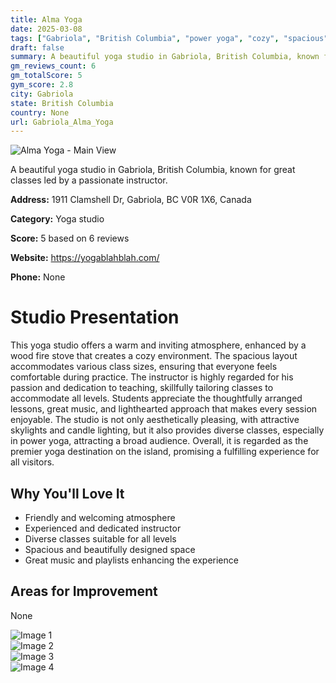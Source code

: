 ```yaml
---
title: Alma Yoga
date: 2025-03-08
tags: ["Gabriola", "British Columbia", "power yoga", "cozy", "spacious", "Gabriola"]  
draft: false
summary: A beautiful yoga studio in Gabriola, British Columbia, known for great classes led by a passionate instructor.
gm_reviews_count: 6
gm_totalScore: 5
gym_score: 2.8
city: Gabriola
state: British Columbia
country: None
url: Gabriola_Alma_Yoga
---
```


<div className="aspect-[16/9] relative my-8">
  <img 
    src="https://lh5.googleusercontent.com/p/AF1QipMpeCkaYrA9juM116iBt9uMWv3wquh0-UAWiWO3=w1920-h1080-k-no"
    alt="Alma Yoga - Main View"
    className="object-cover absolute inset-0 w-full h-full rounded-lg"
  />
</div>

A beautiful yoga studio in Gabriola, British Columbia, known for great classes led by a passionate instructor.

**Address:** 1911 Clamshell Dr, Gabriola, BC V0R 1X6, Canada

**Category:** Yoga studio

**Score:** 5 based on 6 reviews

**Website:** https://yogablahblah.com/

**Phone:** None

# Studio Presentation

This yoga studio offers a warm and inviting atmosphere, enhanced by a wood fire stove that creates a cozy environment. The spacious layout accommodates various class sizes, ensuring that everyone feels comfortable during practice. The instructor is highly regarded for his passion and dedication to teaching, skillfully tailoring classes to accommodate all levels. Students appreciate the thoughtfully arranged lessons, great music, and lighthearted approach that makes every session enjoyable. The studio is not only aesthetically pleasing, with attractive skylights and candle lighting, but it also provides diverse classes, especially in power yoga, attracting a broad audience. Overall, it is regarded as the premier yoga destination on the island, promising a fulfilling experience for all visitors.



## Why You'll Love It

- Friendly and welcoming atmosphere
- Experienced and dedicated instructor
- Diverse classes suitable for all levels
- Spacious and beautifully designed space
- Great music and playlists enhancing the experience

## Areas for Improvement

None

<div className="grid grid-cols-1 xl:grid-cols-2 gap-4 my-8">
<div className="aspect-[4/3] relative"><img src="https://lh5.googleusercontent.com/p/AF1QipNKUo_H6d_ecpKNyUBmRCQ6We4Ziz6wbv56mk7x=w1920-h1080-k-no" alt="Image 1" className="object-cover absolute inset-0 w-full h-full rounded-lg" /></div>
<div className="aspect-[4/3] relative"><img src="https://lh5.googleusercontent.com/p/AF1QipPbzSj2a9-UAGjK8mzDiS86U1un_b2h7NJhdz_8=w1920-h1080-k-no" alt="Image 2" className="object-cover absolute inset-0 w-full h-full rounded-lg" /></div>
<div className="aspect-[4/3] relative"><img src="https://lh5.googleusercontent.com/p/AF1QipMQ1gw01WwE1LLkoYzfX3VTlqOA131R4xLhdod6=w1920-h1080-k-no" alt="Image 3" className="object-cover absolute inset-0 w-full h-full rounded-lg" /></div>
<div className="aspect-[4/3] relative"><img src="https://lh5.googleusercontent.com/p/AF1QipPIp3izNZWccJO5zL02PsmrPt4_kdAhH1CnRvNU=w1920-h1080-k-no" alt="Image 4" className="object-cover absolute inset-0 w-full h-full rounded-lg" /></div>
</div>
